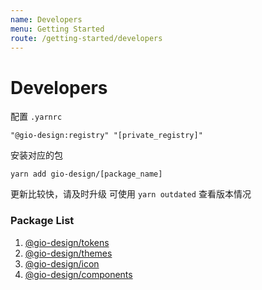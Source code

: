 ```yaml
---
name: Developers
menu: Getting Started
route: /getting-started/developers
---
```


# Developers

配置 `.yarnrc`
```
"@gio-design:registry" "[private_registry]"
```

安装对应的包
```
yarn add gio-design/[package_name]
```

更新比较快，请及时升级
可使用 `yarn outdated` 查看版本情况

### Package List
1. [@gio-design/tokens](/design-tokens)
2. [@gio-design/themes](/themes)
3. [@gio-design/icon](/icons)
4. [@gio-design/components](/components)
